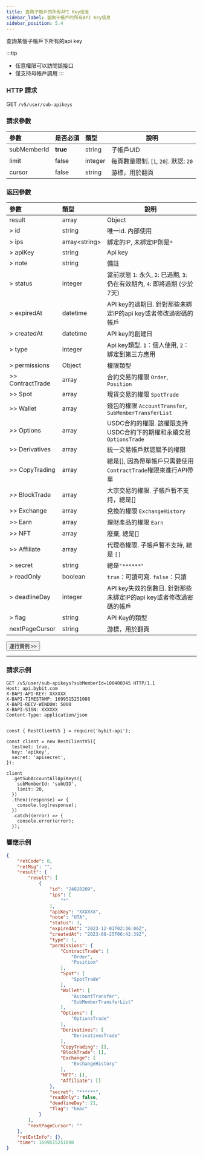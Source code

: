 ```yaml
---
title: 查詢子帳戶的所有API Key信息
sidebar_label: 查詢子帳戶的所有API Key信息
sidebar_position: 5.4
---
```

查詢某個子帳戶下所有的api key

:::tip
* 任意權限可以訪問該接口
* 僅支持母帳戶調用
:::

### HTTP 請求
GET `/v5/user/sub-apikeys`

### 請求參數
| 參數 | 是否必須 | 類型 | 說明|
|:----- |:-------|:-----|------ |
|subMemberId |**true** |string |子帳戶UID|
|limit |false |integer |每頁數量限制. [`1`, `20`]. 默認: `20`|
|cursor |false |string |游標，用於翻頁|

### 返回參數
| 參數 | 類型 | 說明|
|:----- |:-----|----- |
|result |array |Object|
|> id |string |唯一id. 內部使用|
|> ips |array&#60;string&#62; |綁定的IP, 未綁定IP則是`*`|
|> apiKey |string |Api key |
|> note |string |備註 |
|> status |integer |當前狀態 `1`: 永久, `2`: 已過期, `3`: 仍在有效期內, `4`: 即將過期 (少於7天) |
|> expiredAt |datetime |API key的過期日. 針對那些未綁定IP的api key或者修改過密碼的帳戶|
|> createdAt |datetime |API key的創建日 |
|> type |integer |Api key類型. `1`：個人使用, `2`：綁定到第三方應用 |
|> permissions |Object |權限類型 |
|>> ContractTrade |array |合約交易的權限 `Order`, `Position` |
|>> Spot |array |現貨交易的權限 `SpotTrade` |
|>> Wallet |array |錢包的權限 `AccountTransfer`, `SubMemberTransferList` |
|>> Options |array |USDC合約的權限. 該權限支持USDC合約下的期權和永續交易 `OptionsTrade` |
|>> Derivatives |array |統一交易帳戶默認賦予的權限 |
|>> CopyTrading |array |總是[], 因為帶單帳戶只需要使用`ContractTrade`權限來進行API帶單|
|>> BlockTrade |array |大宗交易的權限. 子帳戶暫不支持，總是[]|
|>> Exchange |array |兌換的權限 `ExchangeHistory` |
|>> Earn |array |理財產品的權限 `Earn`|
|>> NFT |array |廢棄, 總是[]|
|>> Affiliate |array |代理商權限. 子帳戶暫不支持, 總是 `[]` |
|> secret |string |總是`"******"` |
|> readOnly |boolean |`true`：可讀可寫. `false`：只讀 |
|> deadlineDay |integer |API key失效的倒數日. 針對那些未綁定IP的api key或者修改過密碼的帳戶 |
|> flag |string |API Key的類型|
|nextPageCursor |string |游標，用於翻頁 |

<a href="/api-explorer/v5/user/list-sub-apikeys"><Button>運行實例 >></Button></a>

---

### 請求示例

<Tabs groupId="programming-languages">
<TabItem value="http" label="HTTP">

```http
GET /v5/user/sub-apikeys?subMemberId=100400345 HTTP/1.1
Host: api.bybit.com
X-BAPI-API-KEY: XXXXXX
X-BAPI-TIMESTAMP: 1699515251088
X-BAPI-RECV-WINDOW: 5000
X-BAPI-SIGN: XXXXXX
Content-Type: application/json
```

</TabItem>
<TabItem value="python" label="Python">

```python

```

</TabItem>

<TabItem value="Node" label="Node.js">

```n4js
const { RestClientV5 } = require('bybit-api');

const client = new RestClientV5({
  testnet: true,
  key: 'apikey',
  secret: 'apisecret',
});

client
  .getSubAccountAllApiKeys({
    subMemberId: 'subUID',
    limit: 20,
  })
  .then((response) => {
    console.log(response);
  })
  .catch((error) => {
    console.error(error);
  });
```

</TabItem>
</Tabs>

### 響應示例

```json
{
    "retCode": 0,
    "retMsg": "",
    "result": {
        "result": [
            {
                "id": "24828209",
                "ips": [
                    "*"
                ],
                "apiKey": "XXXXXX",
                "note": "UTA",
                "status": 3,
                "expiredAt": "2023-12-01T02:36:06Z",
                "createdAt": "2023-08-25T06:42:39Z",
                "type": 1,
                "permissions": {
                    "ContractTrade": [
                        "Order",
                        "Position"
                    ],
                    "Spot": [
                        "SpotTrade"
                    ],
                    "Wallet": [
                        "AccountTransfer",
                        "SubMemberTransferList"
                    ],
                    "Options": [
                        "OptionsTrade"
                    ],
                    "Derivatives": [
                        "DerivativesTrade"
                    ],
                    "CopyTrading": [],
                    "BlockTrade": [],
                    "Exchange": [
                        "ExchangeHistory"
                    ],
                    "NFT": [],
                    "Affiliate": []
                },
                "secret": "******",
                "readOnly": false,
                "deadlineDay": 21,
                "flag": "hmac"
            }
        ],
        "nextPageCursor": ""
    },
    "retExtInfo": {},
    "time": 1699515251698
}
```
